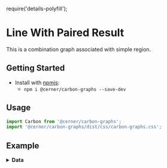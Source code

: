 require('details-polyfill');

# Line With Paired Result
This is a combination graph associated with simple region.

## Getting Started

- Install with [npmjs](https://www.npmjs.com):
  - `npm i @cerner/carbon-graphs --save-dev`

## Usage
```js
import Carbon from '@cerner/carbon-graphs';
import '@cerner/carbon-graphs/dist/css/carbon-graphs.css';
```

## Example
<CombinationGraph />

<details>
<summary style={{fontSize: 24 }}>
<b>Data</b>
</summary>

### Graph Config object
<GraphConfig />

### Data object
#### Line Dataset
<DataObject1 />

#### Paired Result Dataset
<DataObject2 />
</details>
